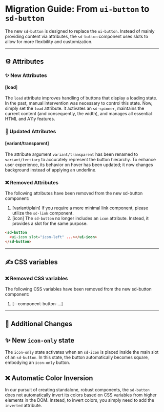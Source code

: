 
<Meta title="Docs/Migration/ui-button" />

# Migration Guide: From `ui-button` to `sd-button`

The new `sd-button` is designed to replace the `ui-button`. Instead of mainly providing content via attributes, the `sd-button` component uses slots to allow for more flexibility and customization.

<hr />

## ⚙️ Attributes

### ✨ New Attributes

#### [load]

The `load` attribute improves handling of buttons that display a loading state. In the past, manual intervention was necessary to control this state. Now, simply set the `load` attribute. It activates an `sd-spinner`, maintains the current content (and consequently, the width), and manages all essential HTML and A11y features.

### 🔀 Updated Attributes

#### [variant/transparent]

The attribute argument `variant/transparent` has been renamed to `variant/tertiary` to accurately represent the button hierarchy. To enhance user experience, its behavior on hover has been updated; it now changes background instead of applying an underline.

### ❌ Removed Attributes

The following attributes have been removed from the new sd-button component:

1. [variant/plain]
   If you require a more minimal link component, please utilize the `sd-link` component.
2. [icon]
   The `sd-button` no longer includes an `icon` attribute. Instead, it provides a slot for the same purpose.

```html
<sd-button
  <ui-icon slot="icon-left" ...></ui-icon>
</sd-button>
```

<hr />

## ✍️ CSS variables

### ❌ Removed CSS variables

The following CSS variables have been removed from the new sd-button component:

1. [--component-button-...]

<hr />

## 💪 Additional Changes

## ✨ New `icon-only` state

The `icon-only` state activates when an `sd-icon` is placed inside the main slot of an `sd-button`. In this state, the button automatically becomes square, embodying an `icon-only` button.

## ❌ Automatic Color Inversion

In our pursuit of creating standalone, robust components, the `sd-button` does not automatically invert its colors based on CSS variables from higher elements in the DOM. Instead, to invert colors, you simply need to add the `inverted` attribute.
